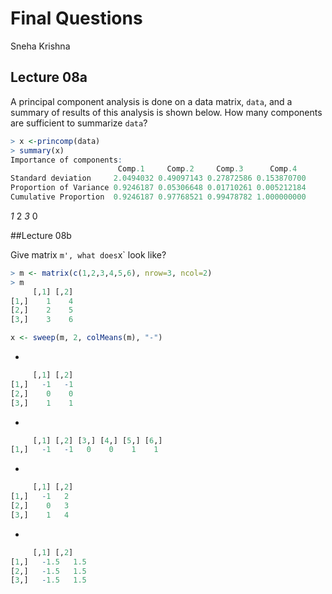 # Final Questions
Sneha Krishna


## Lecture 08a

A principal component analysis is done on a data matrix, `data`, and a summary of results of this analysis is shown below. How many components are sufficient to summarize `data`?

```r
> x <-princomp(data)
> summary(x)
Importance of components:
                        Comp.1     Comp.2     Comp.3      Comp.4
Standard deviation     2.0494032 0.49097143 0.27872586 0.153870700
Proportion of Variance 0.9246187 0.05306648 0.01710261 0.005212184
Cumulative Proportion  0.9246187 0.97768521 0.99478782 1.000000000
```

*1
*2
*3
*0

##Lecture 08b

Give matrix `m', what does `x` look like?

```r
> m <- matrix(c(1,2,3,4,5,6), nrow=3, ncol=2)
> m
     [,1] [,2]
[1,]    1    4
[2,]    2    5
[3,]    3    6

```

```r
x <- sweep(m, 2, colMeans(m), "-")
```

*
```r
     [,1] [,2]
[1,]   -1   -1
[2,]    0    0
[3,]    1    1
```

*
```r
     [,1] [,2] [3,] [4,] [5,] [6,]
[1,]   -1   -1   0    0    1    1
```

*
```r
     [,1] [,2]
[1,]   -1   2
[2,]    0   3
[3,]    1   4
```

*
```r
     [,1] [,2]
[1,]   -1.5   1.5
[2,]   -1.5   1.5
[3,]   -1.5   1.5
```
